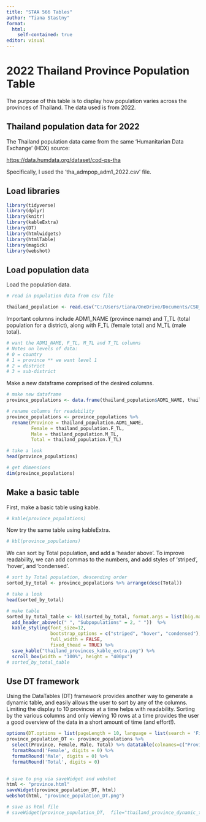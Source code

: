 ```yaml
---
title: "STAA 566 Tables"
author: "Tiana Stastny"
format: 
  html:
    self-contained: true
editor: visual
---
```


# 2022 Thailand Province Population Table

The purpose of this table is to display how population varies across the provinces of Thailand. The data used is from 2022.

## Thailand population data for 2022

The Thailand population data came from the same 'Humanitarian Data Exchange' (HDX) source:

<https://data.humdata.org/dataset/cod-ps-tha>

Specifically, I used the 'tha_admpop_adm1_2022.csv' file.

## Load libraries

```r
library(tidyverse)
library(dplyr)
library(knitr)
library(kableExtra)
library(DT)
library(htmlwidgets)
library(htmlTable)
library(magick)
library(webshot)
```

## Load population data

Load the population data.

```r
# read in population data from csv file

thailand_population <- read.csv("C:/Users/tiana/OneDrive/Documents/CSU_STAA_566_Data_Viz/tables-TStas/data/tha_admpop_adm1_2022.csv")
```


Important columns include ADM1_NAME (province name) and T_TL (total population for a district), along with F_TL (female total) and M_TL (male total).

```r
# want the ADM1_NAME, F_TL, M_TL and T_TL columns
# Notes on levels of data:
# 0 = country
# 1 = province ** we want level 1
# 2 = district  
# 3 = sub-district
```

Make a new dataframe comprised of the desired columns.

```r
# make new dataframe
province_populations <- data.frame(thailand_population$ADM1_NAME, thailand_population$F_TL, thailand_population$M_TL, thailand_population$T_TL)

# rename columns for readability
province_populations <- province_populations %>%
  rename(Province = thailand_population.ADM1_NAME,
         Female = thailand_population.F_TL,
         Male = thailand_population.M_TL,
         Total = thailand_population.T_TL)

# take a look
head(province_populations)

# get dimensions
dim(province_populations)
```

## Make a basic table

First, make a basic table using kable.
```r
# kable(province_populations)
```

Now try the same table using kableExtra.
```r
# kbl(province_populations)
```

We can sort by Total population, and add a 'header above'.  To improve readability, we can add commas to the numbers, and add styles of 'striped', 'hover', and 'condensed'.
```r
# sort by Total population, descending order
sorted_by_total <- province_populations %>% arrange(desc(Total))

# take a look
head(sorted_by_total)

# make table
sorted_by_total_table <- kbl(sorted_by_total, format.args = list(big.mark = ",")) %>%
  add_header_above(c(" ", "Subpopulations" = 2, " "))  %>%
  kable_styling(font_size=12,
                bootstrap_options = c("striped", "hover", "condensed"),
                full_width = FALSE,
                fixed_thead = TRUE) %>%
  save_kable("thailand_provinces_kable_extra.png") %>%
  scroll_box(width = "100%", height = "400px")
# sorted_by_total_table
```

## Use DT framework

Using the DataTables (DT) framework provides another way to generate a dynamic table, and easily allows the user to sort by any of the columns.  Limiting the display to 10 provinces at a time helps with readability.  Sorting by the various columns and only viewing 10 rows at a time provides the user a good overview of the data in a short amount of time (and effort!).
```r
options(DT.options = list(pageLength = 10, language = list(search = 'Filter:')))
province_population_DT <- province_populations %>%
  select(Province, Female, Male, Total) %>% datatable(colnames=c("Province","Female","Male","Total")) %>% 
  formatRound('Female', digits = 0) %>%
  formatRound('Male', digits = 0) %>%
  formatRound('Total', digits = 0) 
  

# save to png via saveWidget and webshot
html <- "province.html"
saveWidget(province_population_DT, html)
webshot(html, "province_population_DT.png") 

# save as html file
# saveWidget(province_population_DT,  file="thailand_province_dynamic_table.html")
```

